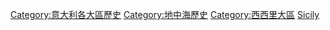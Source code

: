 [[Category:意大利各大區歷史|Category:意大利各大區歷史]]
[[Category:地中海歷史|Category:地中海歷史]]
[[Category:西西里大區|Category:西西里大區]]
[[Category:各島嶼歷史|Sicily]]
